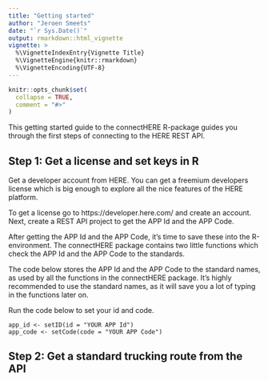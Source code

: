 ```yaml
---
title: "Getting started"
author: "Jeroen Smeets"
date: "`r Sys.Date()`"
output: rmarkdown::html_vignette
vignette: >
  %\VignetteIndexEntry{Vignette Title}
  %\VignetteEngine{knitr::rmarkdown}
  %\VignetteEncoding{UTF-8}
---
```


```r
knitr::opts_chunk$set(
  collapse = TRUE,
  comment = "#>"
)
```

This getting started guide to the connectHERE R-package guides you through the first steps of connecting to the HERE REST API.

## Step 1: Get a license and set keys in R
Get a developer account from HERE. You can get a freemium developers license which is big enough to explore all the nice features of the HERE platform.

To get a license go to https://developer.here.com/ and create an account. Next, create a REST API project to get the APP Id and the APP Code.

After getting the APP Id and the APP Code, it's time to save these into the R-environment. The connectHERE package contains two little functions which check the APP Id and the APP Code to the standards.

The code below stores the APP Id and the APP Code to the standard names, as used by
all the functions in the connectHERE package. It's highly recommended to use 
the standard names, as it will save you a lot of typing in the functions later 
on.

Run the code below to set your id and code.
```
app_id <- setID(id = "YOUR APP Id")
app_code <- setCode(code = "YOUR APP Code")

```

## Step 2: Get a standard trucking route from the API

